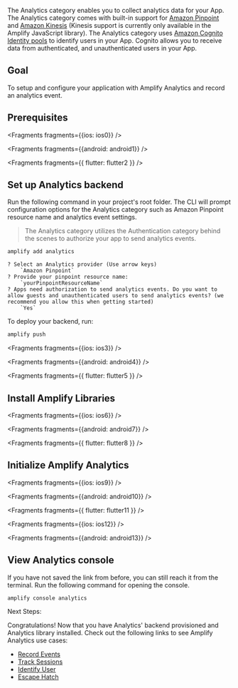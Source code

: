 The Analytics category enables you to collect analytics data for your App. The Analytics category comes with built-in support for [Amazon Pinpoint](https://aws.amazon.com/pinpoint) and [Amazon Kinesis](https://aws.amazon.com/kinesis) (Kinesis support is currently only available in the Amplify JavaScript library). The Analytics category uses [Amazon Cognito Identity pools](https://docs.aws.amazon.com/cognito/latest/developerguide/identity-pools.html) to identify users in your App. Cognito allows you to receive data from authenticated, and unauthenticated users in your App.

## Goal

To setup and configure your application with Amplify Analytics and record an analytics event.

## Prerequisites


<Fragments fragments={{ios: ios0}} />


<Fragments fragments={{android: android1}} />


<Fragments fragments={{ flutter: flutter2 }} />

## Set up Analytics backend

Run the following command in your project's root folder. The CLI will prompt configuration options for the Analytics category such as Amazon Pinpoint resource name and analytics event settings.

> The Analytics category utilizes the Authentication category behind the scenes to authorize your app to send analytics events.

```bash
amplify add analytics
```

```console
? Select an Analytics provider (Use arrow keys)
    `Amazon Pinpoint`
? Provide your pinpoint resource name:
    `yourPinpointResourceName`
? Apps need authorization to send analytics events. Do you want to allow guests and unauthenticated users to send analytics events? (we recommend you allow this when getting started)
    `Yes`
```

To deploy your backend, run:

```bash
amplify push
```


<Fragments fragments={{ios: ios3}} />


<Fragments fragments={{android: android4}} />


<Fragments fragments={{ flutter: flutter5 }} />

## Install Amplify Libraries


<Fragments fragments={{ios: ios6}} />


<Fragments fragments={{android: android7}} />


<Fragments fragments={{ flutter: flutter8 }} />

## Initialize Amplify Analytics


<Fragments fragments={{ios: ios9}} />


<Fragments fragments={{android: android10}} />


<Fragments fragments={{ flutter: flutter11 }} />


<Fragments fragments={{ios: ios12}} />


<Fragments fragments={{android: android13}} />

## View Analytics console

If you have not saved the link from before, you can still reach it from the terminal. Run the following command for opening the console.

```console
amplify console analytics
```

Next Steps:

Congratulations! Now that you have Analytics' backend provisioned and Analytics library installed.  Check out the following links to see Amplify Analytics use cases:

* [Record Events](/lib-v1/analytics/record)
* [Track Sessions](/lib-v1/analytics/autotrack)
* [Identify User](/lib-v1/analytics/identifyuser)
* [Escape Hatch](/lib-v1/analytics/escapehatch)

